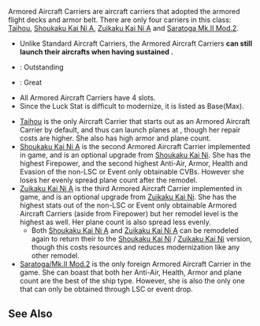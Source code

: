 Armored Aircraft Carriers are aircraft carriers that adopted the armored flight decks and armor belt. There are only four carriers in this class: [[Taihou]], [[Shoukaku|Shoukaku Kai Ni A]], [[Zuikaku|Zuikaku Kai Ni A]] and [[Saratoga|Saratoga Mk.II Mod.2]].


*Unlike Standard Aircraft Carriers, the Armored Aircraft Carriers '''can still launch their aircrafts when having sustained {{color|orange|moderate damage (中破)}}.'''
*{{color|lime|Green}}: Outstanding
*{{color|gold|Yellow}}: Great
* All Armored Aircraft Carriers have 4 slots.
* Since the Luck Stat is difficult to modernize, it is listed as Base(Max).

{{EliteShipsKai
|Taihou
|Taihou/Kai
|-
|Shoukaku/Kai Ni A
|Shoukaku/Kai Ni_notes = Second remodel<br />Requires [[Blueprint]] and [[Prototype Flight Deck Catapult]]<br />Medium range
|Shoukaku/Kai Ni_notes_highlight = good
|Zuikaku/Kai Ni A
|Zuikaku/Kai Ni_notes = Second remodel<br />Requires [[Blueprint]] and [[Prototype Flight Deck Catapult]]<br />Medium range
|Zuikaku/Kai Ni_notes_highlight = good
|Taihou_notes = Buildable via [[Construction#Large Ship Construction|LSC]]
|Taihou/Kai_notes = Buildable via [[Construction#Large Ship Construction|LSC]]
|Taihou_notes_highlight = 
|Taihou/Kai_notes_highlight = 
|Shoukaku/Kai Ni A_notes = Medium range
|Shoukaku/Kai Ni A_notes_highlight = outstanding
|Zuikaku/Kai Ni A_notes = Medium range
|Zuikaku/Kai Ni A_notes_highlight = outstanding
|remodel_level_good = 30
|remodel_level_outstanding = 20
|remodel_level_operator = <
|firepower_good = 55
|firepower_outstanding = 60
|torpedo_good = 86
|torpedo_outstanding = 90
|aa_good = 80
|aa_outstanding = 85
|asw_good = 80
|asw_outstanding = 90
|los_good = 100
|los_outstanding = 110
|hp_good = 74
|hp_outstanding = 78
|hp = 60
|armor_good = 74
|armor_outstanding = 80
|evasion_good = 75
|evasion_outstanding = 80
|aircraft_good = 80
|aircraft = 70
|aircraft_outstanding = 90
|aircraft_slot_good = 29
|luck_good = 29
|luck_outstanding = 45
|luck_max_good = 80
|fuel_good = 70
|fuel_outstanding = 65
|fuel_operator = <
|ammo_good = 70
|ammo_outstanding = 65
|ammo_operator = <
|reference_type = 18
|-
|Saratoga/Mk.II Mod.2
}}

* [[Taihou]] is the only Aircraft Carrier that starts out as an Armored Aircraft Carrier by default, and thus can launch planes at {{color|orange|中破 (moderate damage)}}, though her repair costs are higher. She also has high armor and plane count.
* [[Shoukaku#Third_Upgrade_.28Reversible.29|Shoukaku Kai Ni A]] is the second Armored Aircraft Carrier implemented in game, and is an optional upgrade from [[Shoukaku#Second_Upgrade|Shoukaku Kai Ni]]. She has the highest Firepower, and the second highest Anti-Air, Armor, Health and Evasion of the non-LSC or Event only obtainable CVBs. However she loses her evenly spread plane count after the remodel.
*[[Zuikaku#Third_Upgrade_.28Reversible.29|Zuikaku Kai Ni A]] is the third Armored Aircraft Carrier implemented in game, and is an optional upgrade from [[Zuikaku#Second_Upgrade|Zuikaku Kai Ni]]. She has the highest stats out of the non-LSC or Event only obtainable Armored Aircraft Carriers (aside from Firepower) but her remodel level is the highest as well. Her plane count is also spread less evenly.
** Both [[Shoukaku Kai Ni A]] and [[Zuikaku Kai Ni A]] can be remodeled again to return their to the [[Shoukaku#Second Upgrade|Shoukaku Kai Ni]] / [[Zuikaku#Second Upgrade|Zuikaku Kai Ni]] version, though this costs resources and reduces modernization like any other remodel.
* [[Saratoga_Mk.II_Mod.2#Third_Upgrade_.28Reversible.29|Saratoga/Mk.II Mod.2]] is the only foreign Armored Aircraft Carrier in the game. She can boast that both her Anti-Air, Health, Armor and plane count are the best of the ship type. However, she is also the only one that can only be obtained through LSC or event drop.
==See Also==
{{shiplist}}